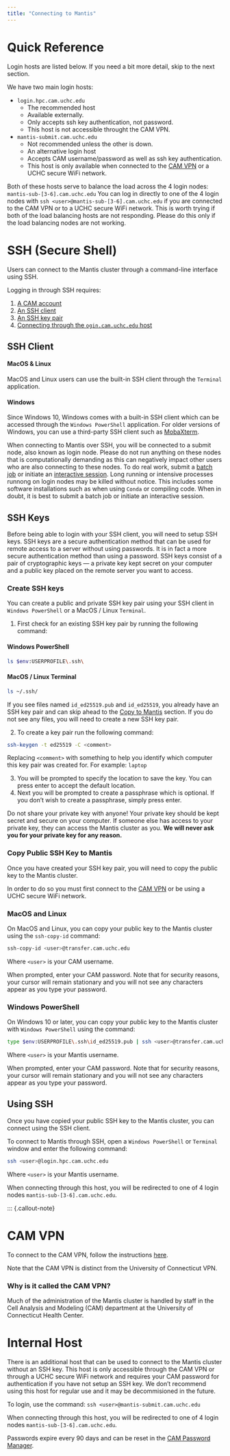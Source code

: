 ```yaml
---
title: "Connecting to Mantis"
---
```


<!-- Once you have created a CAM Account there are two ways to connect to the Mantis cluster which are documented on this page:
1. Open OnDemand: a web-based interface for accessing
2. SSH (Secure Shell): a command-line interface


# Open OnDemand -->

# Quick Reference

Login hosts are listed below. If you need a bit more detail, skip to the next section. 

We have two main login hosts:

- `login.hpc.cam.uchc.edu`
  - The recommended host
  - Available externally. 
  - Only accepts ssh key authentication, not password. 
  - This host is not accessible throught the CAM VPN.
- `mantis-submit.cam.uchc.edu`
  - Not recommended unless the other is down.
  - An alternative login host
  - Accepts CAM username/password as well as ssh key authentication. 
  - This host is only available when connected to the [CAM VPN](#cam-vpn) or a UCHC secure WiFi network. 

Both of these hosts serve to balance the load across the 4 login nodes: `mantis-sub-[3-6].cam.uchc.edu`
You can log in directly to one of the 4 login nodes with `ssh <user>@mantis-sub-[3-6].cam.uchc.edu` if you are connected to the CAM VPN or to a UCHC secure WiFi network. This is worth trying if both of the load balancing hosts are not responding. Please do this only if the load balancing nodes are not working. 


# SSH (Secure Shell)
Users can connect to the Mantis cluster through a command-line interface using SSH.

Logging in through SSH requires:

1. [A CAM account](account.qmd)
2. [An SSH client](#ssh-client)
3. [An SSH key pair](#ssh-keys) 
4. [Connecting through the `ogin.cam.uchc.edu` host](#using-ssh)

## SSH Client
#### MacOS & Linux
MacOS and Linux users can use the built-in SSH client through the `Terminal` application. 

#### Windows
Since Windows 10, Windows comes with a built-in SSH client which can be accessed through the `Windows PowerShell` application. For older versions of Windows, you can use a third-party SSH client such as [MobaXterm](https://mobaxterm.mobatek.net). 

::: {.callout-warning}
When connecting to Mantis over SSH, you will be connected to a submit node, also known as login node. Please do not run anything on these nodes that is computationally demanding as this can negatively impact other users who are also connecting to these nodes. To do real work, submit a [batch job](running.qmd#batch-job-submission) or initiate an [interactive session](running.qmd#interactive-job). Long running or intensive processes runnong on login nodes may be killed without notice. This includes some software installations such as when using `Conda` or compiling code. When in doubt, it is best to submit a batch job or initiate an interactive session.
:::


## SSH Keys
Before being able to login with your SSH client, you will need to setup SSH keys. SSH keys are a secure authentication method that can be used for remote access to a server without using passwords. It is in fact a more secure authentication method than using a password. SSH keys consist of a pair of cryptographic keys --- a private key kept secret on your computer and a public key placed on the remote server you want to access.

### Create SSH keys
You can create a public and private SSH key pair using your SSH client in `Windows PowerShell` or a MacOS / Linux `Terminal`.  

1. First check for an existing SSH key pair by running the following command: 

::: {.panel-tabset}
#### Windows PowerShell
```bash
ls $env:USERPROFILE\.ssh\
```

#### MacOS / Linux Terminal
```bash
ls ~/.ssh/
```
:::

If you see files named `id_ed25519.pub` and `id_ed25519`, you already have an SSH key pair and can skip ahead to the [Copy to Mantis](#copy-public-ssh-key-to-mantis) section. If you do not see any files, you will need to create a new SSH key pair.

2. To create a key pair run the following command:

```bash
ssh-keygen -t ed25519 -C <comment>
```

Replacing `<comment>` with something to help you identify which computer this key pair was created for. For example: `laptop`

3. You will be prompted to specify the location to save the key. You can press enter to accept the default location.
4. Next you will be prompted to create a passphrase which is optional. If you don't wish to create a passphrase, simply press enter.

::: {.callout-warning}
Do not share your private key with anyone! Your private key should be kept secret and secure on your computer. If someone else has access to your private key, they can access the Mantis cluster as you. **We will never ask you for your private key for any reason.**
:::


### Copy Public SSH Key to Mantis
Once you have created your SSH key pair, you will need to copy the public key to the Mantis cluster.

In order to do so you must first connect to the [CAM VPN](#cam-vpn) or be using a UCHC secure WiFi network.

::: {.panel-tabset}
### MacOS and Linux
On MacOS and Linux, you can copy your public key to the Mantis cluster using the `ssh-copy-id` command:

```bash
ssh-copy-id <user>@transfer.cam.uchc.edu
```

Where `<user>` is your CAM username.

When prompted, enter your CAM password. Note that for security reasons, your cursor will remain stationary and you will not see any characters appear as you type your password.

### Windows PowerShell
On Windows 10 or later, you can copy your public key to the Mantis cluster with `Windows PowerShell` using the command:

```bash
type $env:USERPROFILE\.ssh\id_ed25519.pub | ssh <user>@transfer.cam.uchc.edu "mkdir -p .ssh && cat >> .ssh/authorized_keys"
```

Where `<user>` is your Mantis username.

When prompted, enter your CAM password. Note that for security reasons, your cursor will remain stationary and you will not see any characters appear as you type your password.

:::


## Using SSH
Once you have copied your public SSH key to the Mantis cluster, you can connect using the SSH client.

To connect to Mantis through SSH, open a `Windows PowerShell` or `Terminal` window and enter the following command:

```bash
ssh <user>@login.hpc.cam.uchc.edu
```

Where `<user>` is your Mantis username.

When connecting through this host, you will be redirected to one of 4 login nodes `mantis-sub-[3-6].cam.uchc.edu`.

::: {.callout-note}


# CAM VPN
<!--TODO: Move the documentation for vnp here eventually -->

To connect to the CAM VPN, follow the instructions [here](https://health.uconn.edu/high-performance-computing/tutorials/cam-vpn/). 

::: {.callout-note}
Note that the CAM VPN is distinct from the University of Connecticut VPN. 
:::

### Why is it called the CAM VPN?
Much of the administration of the Mantis cluster is handled by staff in the Cell Analysis and Modeling (CAM) department at the University of Connecticut Health Center.



<!-- # SSH Tunnelling -->
<!-- TODO: Explain why you might need this and how to do it. -->
<!-- TODO: How will this change once all traffic must go through external host? -->


<!-- # X11 Forwarding -->
<!-- TODO: Why you might need this and how to do it. -->
<!-- TODO: How will this change once all traffic must go through external host? -->



# Internal Host
There is an additional host that can be used to connect to the Mantis cluster without an SSH key. This host is only accessible through the CAM VPN or through a UCHC secure WiFi network and requires your CAM password for authentication if you have not setup an SSH key. We don't recommend using this host for regular use and it may be decommisioned in the future.

To login, use the command: `ssh <user>@mantis-submit.cam.uchc.edu`

When connecting through this host, you will be redirected to one of 4 login nodes `mantis-sub-[3-6].cam.uchc.edu`.

::: {callout-note}
Passwords expire every 90 days and can be reset in the [CAM Password Manager](https://pm-app.cam.uchc.edu/portal/Home/LandingPage).
:::



